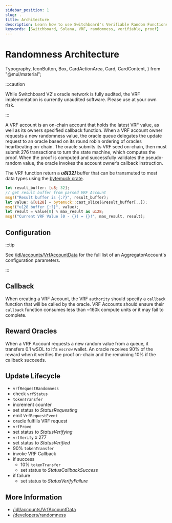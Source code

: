 ```yaml
---
sidebar_position: 1
slug: .
title: Architecture
description: Learn how to use Switchboard's Verifiable Random Functions
keywords: [Switchboard, Solana, VRF, randomness, verifiable, proof]
---
```


# Randomness Architecture

  Typography,
  IconButton,
  Box,
  CardActionArea,
  Card,
  CardContent,
} from "@mui/material";


:::caution

While Switchboard V2's oracle network is fully audited, the VRF implementation is currently unaudited software. Please use at your own risk.

:::

A VRF account is an on-chain account that holds the latest VRF value, as well as its owners specified callback function. When a VRF account owner requests a new randomness value, the oracle queue delegates the update request to an oracle based on its round robin ordering of oracles heartbeating on-chain. The oracle submits its VRF seed on-chain, then must submit 276 transactions to turn the state machine, which computes the proof. When the proof is computed and successfully validates the pseudo-random value, the oracle invokes the account owner’s callback instruction.

The VRF function return a **_u8[32]_** buffer that can be transmuted to most data types using the [bytemuck crate](https://crates.io/crates/bytemuck).

```rust
let result_buffer: [u8; 32];
// get result buffer from parsed VRF Account
msg!("Result buffer is {:?}", result_buffer);
let value: &[u128] = bytemuck::cast_slice(&result_buffer[..]);
msg!("u128 buffer {:?}", value);
let result = value[0] % max_result as u128;
msg!("Current VRF Value [0 - {}) = {}!", max_result, result);
```

## Configuration

:::tip

See [/idl/accounts/VrfAccountData](/idl/accounts/VrfAccountData) for the full list of an AggregatorAccount's configuration parameters.

:::

## Callback

When creating a VRF Account, the VRF `authority` should specify a `callback` function that will be called by the oracle. VRF Accounts should ensure their `callback` function consumes less than ~160k compute units or it may fail to complete.

<CallbackZC />

## Reward Oracles

When a VRF Account requests a new random value from a queue, it transfers 0.1 wSOL to it's `escrow` wallet. An oracle receives 90% of the reward when it verifies the proof on-chain and the remaining 10% if the callback succeeds.

## Update Lifecycle

- `vrfRequestRandomness`
- check `vrfStatus`
- `tokenTransfer`
- increment counter
- set status to _StatusRequesting_
- emit `VrfRequestEvent`
- oracle fulfills VRF request
- `vrfProve`
- set status to _StatusVerifying_
- `vrfVerify` x 277
- set status to _StatusVerified_
- 90% `tokenTransfer`
- invoke VRF Callback
- if success
  - 10% `tokenTransfer`
  - set status to _StatusCallbackSuccess_
- if failure
  - set status to _StatusVerifyFailure_

## More Information

- [/idl/accounts/VrfAccountData](/idl/accounts/VrfAccountData)
- [/developers/randomness](/developers/randomness)
